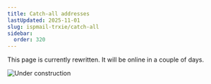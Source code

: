 ```yaml
---
title: Catch-all addresses
lastUpdated: 2025-11-01
slug: ispmail-trxie/catch-all
sidebar:
  order: 320
---
```



<Aside type="tip" title="Coming soon">
  This page is currently rewritten. It will be online in a couple of days.
</Aside>

![Under construction](images/under-construction.jpg)
